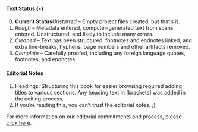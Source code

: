 #### Text Status {-}<!--- place **Current Status** directly before the italicized name of the appropriate status, as in the template below --->

0. **Current Status***Unstarted* – Empty project files created, but that's it.
1. *Rough* – Metadata entered, computer-generated text from scans entered. Unstructured, and likely to include many errors.
2. *Cleaned* – Text has been structured, footnotes and endnotes linked, and extra line-breaks, hyphens, page numbers and other artifacts removed.
3. *Complete* – Carefully proofed, including any foreign language quotes, footnotes, and endnotes. 

#### Editorial Notes {-}

1. Headings: Structuring this book for easier browsing required adding titles to various sections. Any heading text in [brackets] was added in the editing process. 
2. If you're reading this, you can't trust the editorial notes. ;)

For more information on our editorial commitments and process, please [click here](https://classics.warhornmedia.com/editorial).
